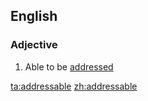 ==English==
===Adjective===
{{en-adj}}
# Able to be [[addressed]]

[[ta:addressable]]
[[zh:addressable]]